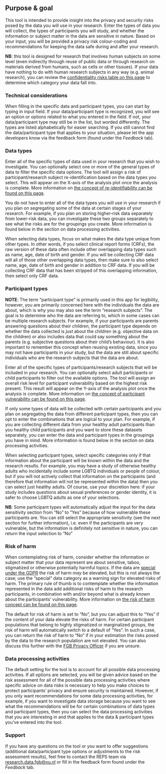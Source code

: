 
## Purpose & goal

This tool is intended to provide insight into the privacy and security risks posed by the data you will use in your research. Enter the types of data you will collect, the types of participants you will study, and whether the information or subject matter in the data are sensitive in nature. Based on your input, you will be provided a privacy risk colour-coding and recommendations for keeping the data safe during and after your research.

**NB**: this tool is designed for research that involves human subjects on some level (even indirectly through reuse of public data or through research on materials derived from humans, such as cells or other tissues). If your data have nothing to do with human research subjects in any way (e.g. animal research), you can review the [confidentiality risks table on this page](https://fgb-rdm.nl/Security/PrivacyRisks.html#confidentiality){target="_blank"} to determine which category your data fall into.

### Technical considerations

When filling in the specific data and participant types, you can start by typing in input field. If your data/participant type is recognized, you will see an option or options related to what you entered in the field. If not, your data/participant type may still be in the list, but worded differently. The types are listed alphabetically for easier searching. If you still cannot find the data/participant type that applies to your situation, please let the app developers know via the feedback form (found under the *Feedback* tab). 

### Data types

Enter all of the specific types of data used in your research that you wish to investigate. You can optionally select one or more of the general types of data to filter the specific data options. The tool will assign a risk of participant/research subject re-identification based on the data types you select. This will appear on the X-axis of the analysis plot once the analysis is complete. More information on [the concept of re-identifiability can be found on this page](https://fgb-rdm.nl/Security/PrivacyRisks.html#reID){target="_blank"}.

You do not have to enter all of the data types you will use in your research if you plan on segregating some of the data at certain stages of your research. For example, if you plan on storing higher-risk data separately from lower-risk data, you can investigate these two groups separately to see what the risks are for the groupings you create. More information is found below in the section on data processing activities.

When selecting data types, focus on what makes the data type unique from other types. In other words, if you select clinical report forms (CRFs), the raw version of these data often include other overlapping data types such as name, age, date of birth and gender. If you will be collecting CRF data will all of those other overlapping data types, then make sure to also select name, age, date of birth and gender in addition to CRF data. If you will be collecting CRF data that has been stripped of this overlapping information, then select only CRF data.

### Participant types

**NOTE**: The term "participant type" is primarily used in this app for legibility, however, you are primarily concerned here with the individuals the data are about, which is why you may also see the term "research subjects". The goal is to determine who the data are referring to, which in some cases can be multiple research subjects. For example, if your participants are parents answering questions about their children, the participant type depends on whether the data collected is *just* about the children (e.g. objective data on the children) or also includes data that could say something about the parents (e.g. subjective questions about their child's behaviour). It is also important to remember this concept when reusing existing data, since you may not have participants in your study, but the data are still about specific individuals who are the research subjects that the data are about.

Enter all of the specific types of participants/research subjects that will be included in your research. You can optionally select adult participants or child participants to filter out the available options. The tool will assign an overall risk level for participant vulnerability based on the highest risk present. This result will appear on the Y-axis of the analysis plot once the analysis is complete. More information on [the concept of participant vulnerability can be found on this page](https://fgb-rdm.nl/Security/PrivacyRisks.html#vulnerability){target="_blank"}.

If only some types of data will be collected with certain participants and you plan on segregating the data from different participant types, then you can opt to enter the combinations that are logical to your plan. For example, if you are collecting different data from your healthy adult participants than you healthy child participants and you want to store these datasets separately, you can enter the data and participant types in the groupings you have in mind. More information is found below in the section on data processing activities.

When selecting participant types, select specific categories only if that information about the participant will be known within the data and the research results. For example, you may have a study of otherwise healthy adults who incidentally include some LGBTQ individuals or people of colour, but if you will not actively collect that information on the participants (and therefore that information will not be represented within the data) then you can select just healthy adults. Of course, use your discretion here: if your study includes questions about sexual preferences or gender identity, it is safer to choose LGBTQ adults as one of your selections.

**NB**: Some participant types will automatically adjust the input for the data sensitivity section from "No" to "Yes" because of how vulnerable these participants are. You can still select the appropriate sensitivity (see the next section for further information), i.e. even if the participants are very vulnerable, but the information is definitely not sensitive in nature, you can return the input selection to "No"

### Risk of harm

When contemplating risk of harm, consider whether the information or subject matter that your data represent are about sensitive, taboo, stigmatized or otherwise potentially harmful topics. If the data are [special under the GDPR](https://fgb-rdm.nl/legal/GDPRBasics.html#special){target="_blank"} the risk of harm *may* be elevated, but this is not always the case; use the "special" data category as a warning sign for elevated risks of harm. The primary rule of thumb is to contemplate whether the information represented in the data add additional risks of harm to the research participants, in combination with and/or beyond what is already known about the participants' vulnerability. More information on [the risk of harm concept can be found on this page](https://fgb-rdm.nl/Security/PrivacyRisks.html#harm){target="_blank"}.

The default for risk of harm is set to "No", but you can adjust this to "Yes" if the content of your data elevate the risks of harm. For certain participant populations that belong to highly stigmatized or marginalized groups, the risk of harm will automatically switch to a default of "Yes". In such a case, you can return the risk of harm to "No" if in your estimation the risks posed by the data to the research population are not elevated. You can also discuss this further with the [FGB Privacy Officer](mailto:research.data.fgb@vu.nl) if you are unsure.

### Data processing activities

The default setting for the tool is to account for all possible data processing activities. If all options are selected, you will be given advice based on the risk assessment for all of the possible data processing activities where specific advice on data risks is necessary to help you make choices to protect participants' privacy and ensure security is maintained. However, if you only want recommendations for some data processing activities, for example, if you want to investigate data storage because you want to see what the recommendations will be for certain combinations of data types and participant types, then you can select the data processing activities that you are interesting in and that applies to the data & participant types you've entered into the tool.

### Support

If you have any questions on the tool or you want to offer suggestions (additional data/participant type options or adjustments to the risk assessment results), feel free to contact the REPS team via [research.data.fgb@vu.nl](mailto:research.data.fgb@vu.nl){.email} or fill in the feedback form found under the *Feedback* tab.
